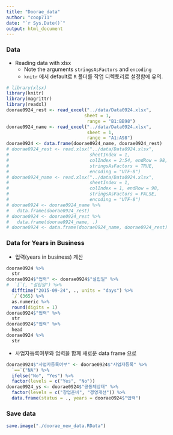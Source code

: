 ```yaml
---
title: "Doorae_data"
author: "coop711"
date: "`r Sys.Date()`"
output: html_document
---
```


### Data 

* Reading data with xlsx
     + Note the arguments `stringsAsFactors` and `encoding` 
     + `knitr` 에서 default로 `R` 폴더를 작업 디렉토리로 설정함에 유의.
     
```r
# library(xlsx)
library(knitr)
library(magrittr)
library(readxl)
doorae0924_rest <- read_excel("../data/Data0924.xlsx", 
                             sheet = 1, 
                              range = "B1:BB98")
doorae0924_name <- read_excel("../data/Data0924.xlsx", 
                              sheet = 1, 
                              range = "A1:A98")
doorae0924 <- data.frame(doorae0924_name, doorae0924_rest)
# doorae0924_rest <- read.xlsx("../data/Data0924.xlsx", 
#                              sheetIndex = 1, 
#                              colIndex = 2:54, endRow = 98, 
#                              stringsAsFactors = TRUE, 
#                              encoding = "UTF-8")
# doorae0924_name <- read.xlsx("../data/Data0924.xlsx", 
#                              sheetIndex = 1, 
#                              colIndex = 1, endRow = 98, 
#                              stringsAsFactors = FALSE, 
#                              encoding = "UTF-8")
# doorae0924 <- doorae0924_name %>%
#   data.frame(doorae0924_rest)
# doorae0924 <- doorae0924_rest %>%
#   data.frame(doorae0924_name, .)
# doorae0924 <- data.frame(doorae0924_name, doorae0924_rest)
```

<!--
### Data cleaning

```r
doorae0924$"시도"
```

* 전북이 두 개 나옴에 유의. 어떤 사연인가 하면,

```r
# (id_to_fix <- which(doorae0924$"시도" == "전북 "))
(id_to_fix <- doorae0924 %>%
  `[`(, "시도") %>%
  `==`("전북 ") %>%
  which)
doorae0924 %>%
  `[`(id_to_fix, "조직명")
doorae0924[id_to_fix, "시도"] <- "전북"
doorae0924 %>%
  `[`(, "시도") %>%
  table %>%
#  as.matrix %>%
  t %>%
  kable
```

* count가 없는 factor level도 손봐야 함. 이는 간단히

```r
(doorae0924$"시도" %<>% 
  factor)
doorae0924 %>%
  `[`(, "시도") %>%
  table %>%
#  as.matrix %>%
  t %>%
  kable
```
-->

### Data for Years in Business

* 업력(years in business) 계산

```r
doorae0924 %>%
  str
doorae0924$"업력" <- doorae0924$"설립일" %>%
#  `[`(, "설립일") %>%
  difftime("2015-09-24", ., units = "days") %>%
  `/`(365) %>%
  as.numeric %>%
  round(digits = 1)
doorae0924$"업력" %>% 
  str
doorae0924$"업력" %>%
  head
doorae0924 %>%
  str
```

* 사업자등록여부와 업력을 함께 새로운 data frame 으로

```r
doorae0924$"사업자등록여부" <- doorae0924$"사업자등록" %>%
  `==`("NA") %>%
  ifelse("No", "Yes") %>%
  factor(levels = c("Yes", "No"))
doorae0924_ys <- doorae0924$"공동체상태" %>%
  factor(levels = c("창업준비", "경영개선")) %>%
  data.frame(status = ., years = doorae0924$"업력")
```

### Save data

```r
save.image("./doorae_new_data.RData")
```                        